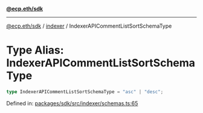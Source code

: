 [**@ecp.eth/sdk**](../../index.mdx)

***

[@ecp.eth/sdk](/sdk-reference/index.mdx) / [indexer](/sdk-reference/indexer/index.mdx) / IndexerAPICommentListSortSchemaType

# Type Alias: IndexerAPICommentListSortSchemaType

```ts
type IndexerAPICommentListSortSchemaType = "asc" | "desc";
```

Defined in: [packages/sdk/src/indexer/schemas.ts:65](https://github.com/ecp-eth/comments-monorepo/blob/main/packages/sdk/src/indexer/schemas.ts#L65)
